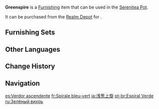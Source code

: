 {{Furnishing Infobox
|id             = 372323
|image          = Item Greenspire.png
|category       = Landform
|subcategory    = Tree
|quality        = 3
|adeptal_energy = 20
|load           = 100
|reduced_load   = 100
|description    = A tall arbor with a unique crown that resembles leaping verdant flame.<br>It is said that [[Yoimiya|the Queen of the Summer Festival]] herself received inspiration upon hearing how the children described this plant, working on light green fireworks. Perhaps it is just a coincidence, but the ore that can be found near this species can be ground down to make verdant flames rocket into the sky.
|mention        = Yoimiya
|source1        = [[Realm Depot]]
}}
'''Greenspire''' is a [[Furnishing]] item that can be used in the [[Serenitea Pot]].

It can be purchased from the [[Realm Depot]] for {{Item|Realm Currency|30|x=80}}.

==Furnishing Sets==
{{Craft Usage|type=Furnishing Set}}

==Other Languages==
{{Other Languages
|en      = Greenspire
|zhs     = 浅葱上旋
|zhs_rm  = Qiǎn Cōng Shàng Xuán
|zht     = 淺蔥上旋
|zht_rm  = Qiǎn Cōng Shàng Xuán
|zh_tl   = Blue-Green Rising Spiral
|ja      = 浅葱上旋
|ja_rm   = Asagi Jousen
|ja_tl   = Blue-Green Rising Spiral
|ko      = 회전 연파 교목
|ko_tl   = Spinning Moderate Tree
|es      = Verdor ascendente
|es_tl   = Rising Greenness
|fr      = Spirale bleu-vert
|fr_tl   = Blue-Green Spiral
|ru      = Зелёный вихрь
|ru_tl   = Green Whirlwind
|th      = ร่มเงาแห่งแมกไม้สีฟ้าอมเขียว
|th_rm   = 
|th_tl   = 
|vi      = Lửa Xanh
|vi_tl   = 
|de      = Grünzwirbel
|de_tl   = Green Twist
|id      = Tunas Hijau yang Subur
|id_tl   = Fertile Green Sapling
|pt      = Espiral Verde
|pt_tl   = 
|tr      = Yeşil Kule
|tr_tl   = 
|it      = Fiamma verdeggiante
|it_tl   = 
}}

==Change History==
{{Change History|2.2}}

==Navigation==
{{Furnishing Navbox|exterior}}

[[es:Verdor ascendente]]
[[fr:Spirale bleu-vert]]
[[ja:浅葱上旋]]
[[pt-br:Espiral Verde]]
[[ru:Зелёный вихрь]]